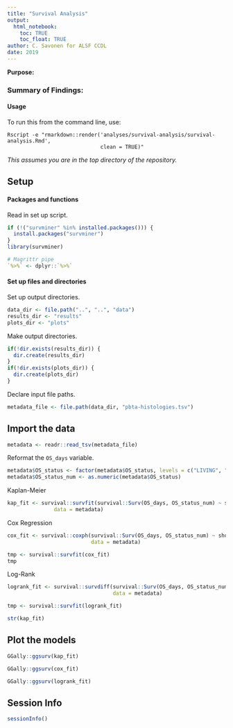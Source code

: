 ```yaml
---
title: "Survival Analysis"
output: 
  html_notebook:
    toc: TRUE
    toc_float: TRUE
author: C. Savonen for ALSF CCDL
date: 2019
---
```


**Purpose:** 

### Summary of Findings:

#### Usage

To run this from the command line, use:
```
Rscript -e "rmarkdown::render('analyses/survival-analysis/survival-analysis.Rmd', 
                              clean = TRUE)"
```

_This assumes you are in the top directory of the repository._

## Setup

#### Packages and functions

Read in set up script.

```r
if (!("survminer" %in% installed.packages())) {
  install.packages("survminer")
}
library(survminer)

# Magrittr pipe
`%>%` <- dplyr::`%>%`
```

#### Set up files and directories

Set up output directories. 

```r
data_dir <- file.path("..", "..", "data")
results_dir <- "results"
plots_dir <- "plots"
```

Make output directories.

```r
if(!dir.exists(results_dir)) {
  dir.create(results_dir)
}
if(!dir.exists(plots_dir)) {
  dir.create(plots_dir)
}
```

Declare input file paths. 

```r
metadata_file <- file.path(data_dir, "pbta-histologies.tsv")
```

## Import the data

```r
metadata <- readr::read_tsv(metadata_file)
```

Reformat the `OS_days` variable. 

```r
metadata$OS_status <- factor(metadata$OS_status, levels = c("LIVING", "DECEASED"))
metadata$OS_status_num <- as.numeric(metadata$OS_status)
```

Kaplan-Meier

```r
kap_fit <- survival::survfit(survival::Surv(OS_days, OS_status_num) ~ short_histology,
               data = metadata)
```

Cox Regression 

```r
cox_fit <- survival::coxph(survival::Surv(OS_days, OS_status_num) ~ short_histology,
                           data = metadata)

tmp <- survival::survfit(cox_fit)
tmp
```

Log-Rank 

```r
logrank_fit <- survival::survdiff(survival::Surv(OS_days, OS_status_num) ~ short_histology,
                                  data = metadata)

tmp <- survival::survfit(logrank_fit)

str(kap_fit)
```

## Plot the models

```r
GGally::ggsurv(kap_fit)
```

```r
GGally::ggsurv(cox_fit)
```

```r
GGally::ggsurv(logrank_fit)
```

## Session Info

```r
sessionInfo()
```

